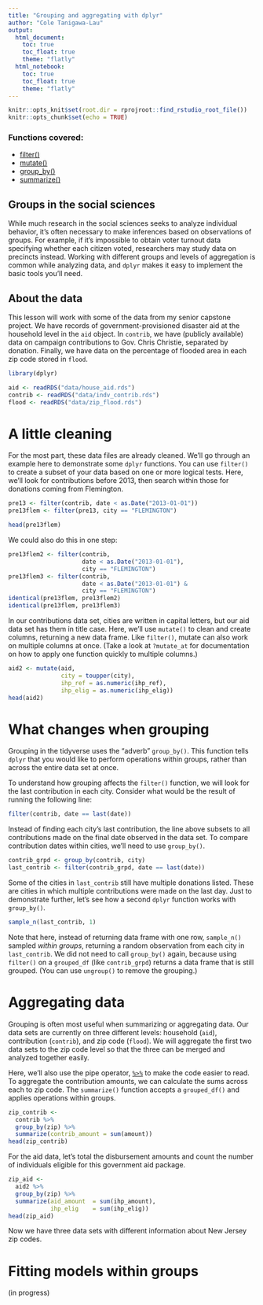```yaml
---
title: "Grouping and aggregating with dplyr"
author: "Cole Tanigawa-Lau"
output: 
  html_document:
    toc: true
    toc_float: true
    theme: "flatly"
  html_notebook:
    toc: true
    toc_float: true
    theme: "flatly"
---
```


```r
knitr::opts_knit$set(root.dir = rprojroot::find_rstudio_root_file())
knitr::opts_chunk$set(echo = TRUE)
```

### Functions covered:

  + [filter()](https://www.rdocumentation.org/packages/dplyr/versions/0.7.3/topics/filter)
  + [mutate()](https://www.rdocumentation.org/packages/dplyr/versions/0.7.3/topics/mutate)
  + [group_by()](https://www.rdocumentation.org/packages/dplyr/versions/0.7.3/topics/group_by)
  + [summarize()](https://www.rdocumentation.org/packages/dplyr/versions/0.7.3/topics/summarise)

## Groups in the social sciences
While much research in the social sciences seeks to analyze individual behavior, it's often necessary to make inferences based on observations of groups. For example, if it's impossible to obtain voter turnout data specifying whether each citizen voted, researchers may study data on precincts instead. Working with different groups and levels of aggregation is common while analyzing data, and `dplyr` makes it easy to implement the basic tools you'll need.

## About the data
This lesson will work with some of the data from my senior capstone project. We have records of government-provisioned disaster aid at the household level in the `aid` object. In `contrib`, we have (publicly available) data on campaign contributions to Gov. Chris Christie, separated by donation. Finally, we have data on the percentage of flooded area in each zip code stored in `flood`.
```r
library(dplyr)

aid <- readRDS("data/house_aid.rds")
contrib <- readRDS("data/indv_contrib.rds")
flood <- readRDS("data/zip_flood.rds")
```

# A little cleaning
For the most part, these data files are already cleaned. We'll go through an example here to demonstrate some `dplyr` functions.
 <!-- (or [tibble](http://tibble.tidyverse.org)) -->
You can use `filter()` to create a subset of your data based on one or more logical tests. Here, we'll look for contributions before 2013, then search within those for donations coming from Flemington.
```r
pre13 <- filter(contrib, date < as.Date("2013-01-01"))
pre13flem <- filter(pre13, city == "FLEMINGTON")

head(pre13flem)
```
We could also do this in one step:
```r
pre13flem2 <- filter(contrib, 
                     date < as.Date("2013-01-01"),
                     city == "FLEMINGTON")
pre13flem3 <- filter(contrib, 
                     date < as.Date("2013-01-01") &
                     city == "FLEMINGTON")
identical(pre13flem, pre13flem2)
identical(pre13flem, pre13flem3)
```

In our contributions data set, cities are written in capital letters, but our aid data set has them in title case. Here, we'll use `mutate()` to clean and create columns, returning a new data frame. Like `filter()`, mutate can also work on multiple columns at once. (Take a look at `?mutate_at` for documentation on how to apply one function quickly to multiple columns.)

```r
aid2 <- mutate(aid,
               city = toupper(city),
               ihp_ref = as.numeric(ihp_ref),
               ihp_elig = as.numeric(ihp_elig))
head(aid2)
```

# What changes when grouping
Grouping in the tidyverse uses the "adverb" `group_by()`. This function tells `dplyr` that you would like to perform operations within groups, rather than across the entire data set at once. 

To understand how grouping affects the `filter()` function, we will look for the last contribution in each city. Consider what would be the result of running the following line:
```r
filter(contrib, date == last(date))
```
Instead of finding each city's last contribution, the line above subsets to all contributions made on the final date observed in the data set. To compare contribution dates within cities, we'll need to use `group_by()`.
```r
contrib_grpd <- group_by(contrib, city)
last_contrib <- filter(contrib_grpd, date == last(date))
```
Some of the cities in `last_contrib` still have multiple donations listed. These are cities in which multiple contributions were made on the last day. Just to demonstrate further, let's see how a second `dplyr` function works with `group_by()`.

```r
sample_n(last_contrib, 1)
```
Note that here, instead of returning data frame with one row, `sample_n()` sampled _within groups_, returning a random observation from each city in `last_contrib`. We did not need to call `group_by()` again, because using `filter()` on a `grouped_df` (like `contrib_grpd`) returns a data frame that is still grouped. (You can use `ungroup()` to remove the grouping.)

# Aggregating data
Grouping is often most useful when summarizing or aggregating data. Our data sets are currently on three different levels: household (`aid`), contribution (`contrib`), and zip code (`flood`). We will aggregate the first two data sets to the zip code level so that the three can be merged and analyzed together easily.

Here, we'll also use the pipe operator, [`%>%`](https://stackoverflow.com/documentation/r/652/pipe-operators-and-others/2132/basic-use-and-chaining#t=201709201557523766966) to make the code easier to read. To aggregate the contribution amounts, we can calculate the sums across each to zip code. The `summarize()` function accepts a `grouped_df()` and applies operations within groups.

```r
zip_contrib <- 
  contrib %>%
  group_by(zip) %>%
  summarize(contrib_amount = sum(amount))
head(zip_contrib)
```

For the aid data, let's total the disbursement amounts and count the number of individuals eligible for this government aid package.
```r
zip_aid <- 
  aid2 %>%
  group_by(zip) %>%
  summarize(aid_amount  = sum(ihp_amount),
            ihp_elig    = sum(ihp_elig))
head(zip_aid)
```
Now we have three data sets with different information about New Jersey zip codes.

# Fitting models within groups
(in progress)
